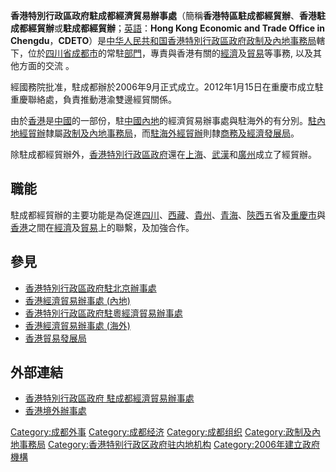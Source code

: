 {{香港政府部門基礎資訊|
中文部門名稱=香港特區駐成都經貿辦|
英文部門名稱=Hong Kong Economic and Trade Office in Chengdu|
部門標誌=Hong Kong SAR Regional Emblem.svg|
|部門標誌名稱 = 中華人民共和國香港特別行政區政府標誌|
首長職銜=主任|
首長姓名=[[劉錦泉|劉錦泉]]|
副首長職銜=副主任|
副首長姓名=[[李慧婷|李慧婷]]|
成立年份=2006年|
所屬部門=[[政制及內地事務局|政制及內地事務局]]|
總部=[[成都市|成都市]]鹽市口順城大街8號中環廣場1座38樓(郵政編號:610016)|
網站=http://www.cdeto.gov.hk/ |
}}
'''香港特別行政區政府駐成都經濟貿易辦事處'''（簡稱'''香港特區駐成都經貿辦'''、'''香港駐成都經貿辦'''或'''駐成都經貿辦'''；[[英語|英語]]：'''Hong Kong Economic and Trade Office in Chengdu'''，'''CDETO'''）是[[中华人民共和国|中华人民共和国]][[香港特別行政區政府|香港特別行政區政府]][[政制及內地事務局|政制及內地事務局]]轄下，位於[[四川省|四川省]][[成都市|成都市]]的常駐[[香港特別行政區政府部門|部門]]，專責與香港有關的[[經濟|經濟]]及[[貿易|貿易]]等事務, 以及其他方面的交流 。

經國務院批准，駐成都辦於2006年9月正式成立。2012年1月15日在重慶市成立駐重慶聯絡處，負責推動港渝雙邊經貿關係。

由於[[香港|香港]]是[[中華人民共和國|中國]]的一部份，駐[[中國內地|中國內地]]的經濟貿易辦事處與駐海外的有分別。[[香港經濟貿易辦事處_(內地)|駐內地經貿辦]]隸屬[[政制及內地事務局|政制及內地事務局]]，而[[香港經濟貿易辦事處_(海外)|駐海外經貿辦]]則隸[[商務及經濟發展局|商務及經濟發展局]]。

除駐成都經貿辦外，[[香港特別行政區政府|香港特別行政區政府]]還在[[上海|上海]]、[[武漢|武漢]]和[[廣州|廣州]]成立了經貿辦。

==職能==
駐成都經貿辦的主要功能是為促進[[四川|四川]]、[[西藏|西藏]]、[[貴州|貴州]]、[[青海|青海]]、[[陝西|陝西]]五省及[[重慶市|重慶市]]與[[香港|香港]]之間在[[經濟|經濟]]及[[貿易|貿易]]上的聯繫，及加強合作。

==參見==
*[[香港特別行政區政府駐北京辦事處|香港特別行政區政府駐北京辦事處]]
*[[香港經濟貿易辦事處_(內地)|香港經濟貿易辦事處 (內地)]]
*[[香港特別行政區政府駐粵經濟貿易辦事處|香港特別行政區政府駐粵經濟貿易辦事處]]
*[[香港經濟貿易辦事處_(海外)|香港經濟貿易辦事處 (海外)]]
*[[香港貿易發展局|香港貿易發展局]]

==外部連結==
*[http://www.cdeto.gov.hk/ 香港特別行政區政府 駐成都經濟貿易辦事處]
*[http://www.info.gov.hk/info/govtoff-c.htm 香港境外辦事處]

{{香港特別行政區政府部門}}
{{香港經濟貿易辦事處}}
{{HK-poli-stub}}

[[Category:成都外事|Category:成都外事]]
[[Category:成都经济|Category:成都经济]]
[[Category:成都组织|Category:成都组织]]
[[Category:政制及內地事務局|Category:政制及內地事務局]]
[[Category:香港特别行政区政府驻内地机构|Category:香港特别行政区政府驻内地机构]]
[[Category:2006年建立政府機構|Category:2006年建立政府機構]]